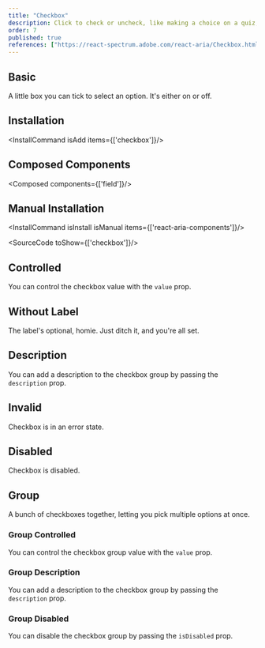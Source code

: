 ```yaml
---
title: "Checkbox"
description: Click to check or uncheck, like making a choice on a quiz, simple and straightforward for quick decisions.
order: 7
published: true
references: ["https://react-spectrum.adobe.com/react-aria/Checkbox.html#props"]
---
```


## Basic

A little box you can tick to select an option. It's either on or off.

<How toUse="forms/checkbox-demo" />

## Installation
<InstallCommand isAdd items={['checkbox']}/>

## Composed Components
<Composed components={['field']}/>

## Manual Installation

<InstallCommand isInstall isManual items={['react-aria-components']}/>

<SourceCode toShow={['checkbox']}/>

## Controlled
You can control the checkbox value with the `value` prop.
<How minW72 toUse="forms/checkbox-controlled-demo" />

## Without Label
The label's optional, homie. Just ditch it, and you're all set.

## Description
You can add a description to the checkbox group by passing the `description` prop.
<How minW72 toUse="forms/checkbox-description-demo" />

## Invalid
Checkbox is in an error state.
<How toUse="forms/checkbox-invalid-demo" />

## Disabled
Checkbox is disabled.
<How toUse="forms/checkbox-disabled-demo" />

## Group
A bunch of checkboxes together, letting you pick multiple options at once.
<How toUse="forms/checkbox-group-demo" />

### Group Controlled
You can control the checkbox group value with the `value` prop.
<How minW72 toUse="forms/checkbox-group-controlled-demo" />

### Group Description
You can add a description to the checkbox group by passing the `description` prop.
<How minW72 toUse="forms/checkbox-group-description-demo" />

### Group Disabled
You can disable the checkbox group by passing the `isDisabled` prop.
<How minW72 toUse="forms/checkbox-group-disabled-demo" />
